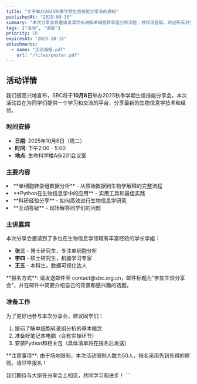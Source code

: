 ```yaml
---
title: "关于举办2025秋季学期生信技能分享会的通知"
publishedAt: "2025-09-30"
summary: "本次分享会将邀请资深学长讲解单细胞转录组分析流程，并现场答疑。欢迎所有对生物信息学感兴趣的同学参加。"
tags: ["活动", "讲座"]
priority: 10
expiresAt: "2025-10-15"
attachments:
  - name: "活动海报.pdf"
    url: "/files/poster.pdf"
---
```


## 活动详情

我们很高兴地宣布，SBC将于**10月8日**举办2025秋季学期生信技能分享会。本次活动旨在为同学们提供一个学习和交流的平台，分享最新的生物信息学技术和经验。

### 时间安排

- **日期**: 2025年10月8日（周二）
- **时间**: 下午2:00 - 5:00
- **地点**: 生命科学楼A座201会议室

### 主要内容

<Steps>
<li>**单细胞转录组数据分析** - 从原始数据到生物学解释的完整流程</li>
<li>**Python在生物信息学中的应用** - 实用工具和最佳实践</li>
<li>**科研经验分享** - 如何高效进行生物信息学研究</li>
<li>**互动答疑** - 现场解答同学们的问题</li>
</Steps>

### 主讲嘉宾

本次分享会邀请到了多位在生物信息学领域有丰富经验的学长学姐：

- **张三** - 博士研究生，专注单细胞分析
- **李四** - 硕士研究生，机器学习专家
- **王五** - 本科生，数据可视化达人

<Callout type="info">
**报名方式**: 请发送邮件至 contact@sbc.org.cn，邮件标题为"参加生信分享会"，并在邮件中简要介绍自己的背景和感兴趣的话题。
</Callout>

### 准备工作

为了更好地参与本次分享会，建议同学们：

1. 提前了解单细胞转录组分析的基本概念
2. 准备好笔记本电脑（会有实操环节）
3. 安装Python和相关包（具体清单将在报名后发送）

<Callout type="warning">
**注意事项**: 由于场地限制，本次活动限制人数为50人，报名采用先到先得的原则。请尽早报名！
</Callout>

我们期待与大家在分享会上相见，共同学习和进步！
\`\`\`
